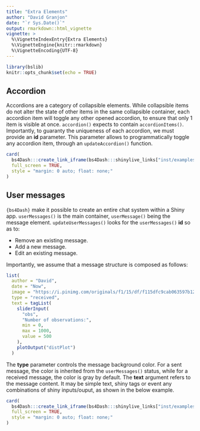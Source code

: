 ```yaml
---
title: "Extra Elements"
author: "David Granjon"
date: "`r Sys.Date()`"
output: rmarkdown::html_vignette
vignette: >
  %\VignetteIndexEntry{Extra Elements}
  %\VignetteEngine{knitr::rmarkdown}
  %\VignetteEncoding{UTF-8}
---
```


```r
library(bslib)
knitr::opts_chunk$set(echo = TRUE)
```


## Accordion
Accordions are a category of collapsible elements. While collapsible items do not 
alter the state of other items in the same collapsible container, each accordion item will 
toggle any other opened accordion, to ensure that only 1 item is visible at once. `accordion()` 
expects to contain `accordionItems()`. Importantly, to guaranty the uniqueness of each accordion, 
we must provide an __id__ parameter. This parameter allows to programmatically toggle any accordion item, 
through an `updateAccordion()` function.

```r
card(
  bs4Dash:::create_link_iframe(bs4Dash:::shinylive_links["inst/examples/vignettes-demos/accordions"]),
  full_screen = TRUE,
  style = "margin: 0 auto; float: none;"
)
```

## User messages
`{bs4Dash}` make it possible to create an entire chat system within a Shiny app. `userMessages()` 
is the main container, `userMessage()` being the message element. `updateUserMessages()` 
looks for the `userMessages()` __id__ so as to:

- Remove an existing message.
- Add a new message.
- Edit an existing message.

Importantly, we assume that a message structure is composed as follows:

```r
list(
  author = "David",
  date = "Now",
  image = "https://i.pinimg.com/originals/f1/15/df/f115dfc9cab063597b1221d015996b39.jpg",
  type = "received",
  text = tagList(
    sliderInput(
      "obs", 
      "Number of observations:",
      min = 0, 
      max = 1000, 
      value = 500
    ),
    plotOutput("distPlot")
  )
```

The __type__ parameter controls the message background color. For a sent message, 
the color is inherited from the `userMessages()` status, while for a received message, 
the color is gray by default. The __text__ argument refers to the message content. It may be simple text, 
shiny tags or event any combinations of shiny inputs/ouput, as shown in the below example.

```r
card(
  bs4Dash:::create_link_iframe(bs4Dash:::shinylive_links["inst/examples/vignettes-demos/userMessages"]),
  full_screen = TRUE,
  style = "margin: 0 auto; float: none;"
)
```
